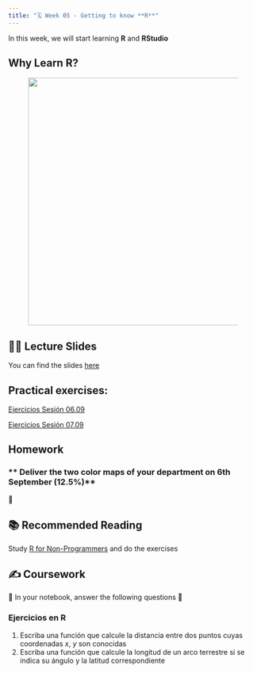 ```yaml
---
title: "🗓️ Week 05 - Getting to know **R**"
---
```


In this week, we will start learning **R** and **RStudio**

## Why Learn R?
<figure>
  <img align="center" width="600" height="500" src="figures/why_learn_R.png">
</figure>


## 👨‍🏫 Lecture Slides 

You can find the slides [here](https://drive.google.com/file/d/1THssVqZ7iD0k7nJzCLijqMPvCpV-4Q42/view?usp=sharing)


## **Practical exercises**:
::: {.callout-note collapse="true"}
[Ejercicios Sesión 06.09](https://www.uv.es/conesa/CursoR/material/problemas-sesion1.pdf)
:::
::: {.callout-note collapse="true"}
[Ejercicios Sesión 07.09](https://www.uv.es/conesa/CursoR/material/problemas-sesion2.pdf)
:::

## Homework
### ** Deliver the two color maps of your department on 6th September (12.5%)**

🎥 

## 📚 Recommended Reading 

Study [R for Non-Programmers](https://bookdown.org/daniel_dauber_io/r4np_book/) and do the exercises

## ✍️ Coursework

🚧 In your  notebook,  answer the following questions 🚧

### Ejercicios en R
::: {.callout-important collapse=true}
1. Escriba una función que calcule la distancia entre dos puntos cuyas coordenadas *x*, *y* son conocidas
2. Escriba una función que calcule la longitud de un arco terrestre si se indica su ángulo  y la latitud correspondiente
:::






